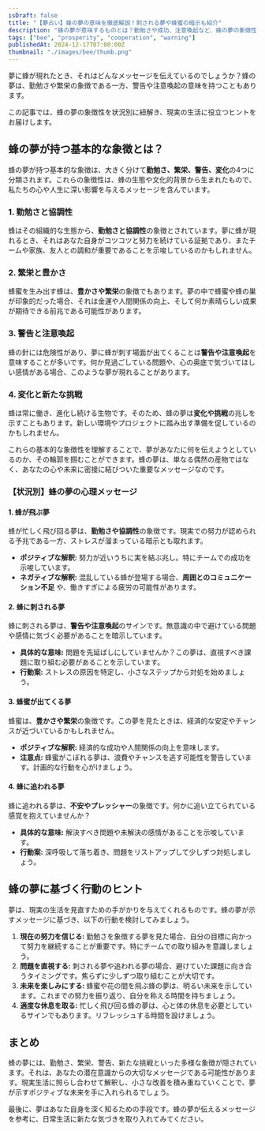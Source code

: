 ```yaml
---
isDraft: false
title: "【夢占い】蜂の夢の意味を徹底解説！刺される夢や蜂蜜の暗示も紹介"
description: "蜂の夢が意味するものとは？勤勉さや成功、注意喚起など、蜂の夢の象徴性を状況別に解説します。心理メッセージを現実に活かすヒントも必見！"
tags: ["bee", "prosperity", "cooperation", "warning"]
publishedAt: 2024-12-17T07:00:00Z
thumbnail: "./images/bee/thumb.png"
---
```


夢に蜂が現れたとき、それはどんなメッセージを伝えているのでしょうか？蜂の夢は、勤勉さや繁栄の象徴である一方、警告や注意喚起の意味を持つこともあります。

この記事では、蜂の夢の象徴性を状況別に紐解き、現実の生活に役立つヒントをお届けします。

<TableOfContents />

<AdUnitToc />

## 蜂の夢が持つ基本的な象徴とは？

蜂の夢が持つ基本的な象徴は、大きく分けて<strong>勤勉さ、繁栄、警告、変化</strong>の4つに分類されます。これらの象徴性は、蜂の生態や文化的背景から生まれたもので、私たちの心や人生に深い影響を与えるメッセージを含んでいます。

### 1. 勤勉さと協調性

蜂はその組織的な生態から、<strong>勤勉さと協調性</strong>の象徴とされています。夢に蜂が現れるとき、それはあなた自身がコツコツと努力を続けている証拠であり、またチームや家族、友人との調和が重要であることを示唆しているのかもしれません。

### 2. 繁栄と豊かさ

蜂蜜を生み出す蜂は、<strong>豊かさや繁栄</strong>の象徴でもあります。夢の中で蜂蜜や蜂の巣が印象的だった場合、それは金運や人間関係の向上、そして何か素晴らしい成果が期待できる前兆である可能性があります。

### 3. 警告と注意喚起

蜂の針には危険性があり、夢に蜂が刺す場面が出てくることは<strong>警告や注意喚起</strong>を意味することが多いです。何か見過ごしている問題や、心の奥底で気づいてほしい感情がある場合、このような夢が現れることがあります。

### 4. 変化と新たな挑戦

蜂は常に働き、進化し続ける生物です。そのため、蜂の夢は<strong>変化や挑戦</strong>の兆しを示すこともあります。新しい環境やプロジェクトに踏み出す準備を促しているのかもしれません。

これらの基本的な象徴性を理解することで、夢があなたに何を伝えようとしているのか、その輪郭を掴むことができます。蜂の夢は、単なる偶然の産物ではなく、あなたの心や未来に密接に結びついた重要なメッセージなのです。

### 【状況別】蜂の夢の心理メッセージ

#### 1. 蜂が飛ぶ夢

蜂が忙しく飛び回る夢は、<strong>勤勉さや協調性</strong>の象徴です。現実での努力が認められる予兆である一方、ストレスが溜まっている暗示とも取れます。

- <strong>ポジティブな解釈:</strong> 努力が近いうちに実を結ぶ兆し。特にチームでの成功を示唆しています。
- <strong>ネガティブな解釈:</strong> 混乱している蜂が登場する場合、<strong>周囲とのコミュニケーション不足</strong>
  や、働きすぎによる疲労の可能性があります。

#### 2. 蜂に刺される夢

蜂に刺される夢は、<strong>警告や注意喚起</strong>のサインです。無意識の中で避けている問題や感情に気づく必要があることを暗示しています。

- <strong>具体的な意味:</strong>
  問題を先延ばしにしていませんか？この夢は、直視すべき課題に取り組む必要があることを示しています。
- <strong>行動案:</strong> ストレスの原因を特定し、小さなステップから対処を始めましょう。

#### 3. 蜂蜜が出てくる夢

蜂蜜は、<strong>豊かさや繁栄</strong>の象徴です。この夢を見たときは、経済的な安定やチャンスが近づいているかもしれません。

- <strong>ポジティブな解釈:</strong> 経済的な成功や人間関係の向上を意味します。
- <strong>注意点:</strong> 蜂蜜がこぼれる夢は、浪費やチャンスを逃す可能性を警告しています。計画的な行動を心がけましょう。

#### 4. 蜂に追われる夢

蜂に追われる夢は、<strong>不安やプレッシャー</strong>の象徴です。何かに追い立てられている感覚を抱えていませんか？

- <strong>具体的な意味:</strong> 解決すべき問題や未解決の感情があることを示唆しています。
- <strong>行動案:</strong> 深呼吸して落ち着き、問題をリストアップして少しずつ対処しましょう。

<AdUnit />

## 蜂の夢に基づく行動のヒント

夢は、現実の生活を見直すための手がかりを与えてくれるものです。蜂の夢が示すメッセージに基づき、以下の行動を検討してみましょう。

1. <strong>現在の努力を信じる:</strong> 勤勉さを象徴する夢を見た場合、自分の目標に向かって努力を継続することが重要です。特にチームでの取り組みを意識しましょう。
2. <strong>問題を直視する:</strong> 刺される夢や追われる夢の場合、避けていた課題に向き合うタイミングです。焦らずに少しずつ取り組むことが大切です。
3. <strong>未来を楽しみにする:</strong> 蜂蜜や花の間を飛ぶ蜂の夢は、明るい未来を示しています。これまでの努力を振り返り、自分を称える時間を持ちましょう。
4. <strong>適度な休息を取る:</strong> 忙しく飛び回る蜂の夢は、心と体の休息を必要としているサインでもあります。リフレッシュする時間を設けましょう。

<AdUnit />

## まとめ

蜂の夢には、勤勉さ、繁栄、警告、新たな挑戦といった多様な象徴が隠されています。それは、あなたの潜在意識からの大切なメッセージである可能性があります。現実生活に照らし合わせて解釈し、小さな改善を積み重ねていくことで、夢が示すポジティブな未来を手に入れられるでしょう。

最後に、夢はあなた自身を深く知るための手段です。蜂の夢が伝えるメッセージを参考に、日常生活に新たな気づきを取り入れてみてください。
